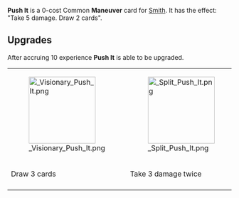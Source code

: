 {{Card
|character = Smith
|rarity = Common
|cardtype = Maneuver
|decktype = Battle
|keywords = 
|upgradeable = Yes
|expreq = 10
|upgrade1 = Visionary Push It
|upgrade2 = Split Push It
}}

{{Quote|Now wait a minute y'all.}}

'''Push It''' is a 0-cost Common '''Maneuver''' card for [[Smith]]. It has the effect: "Take 5 damage. Draw 2 cards".

==Upgrades==
After accruing 10 experience '''Push It''' is able to be upgraded. 

{| class="wikitable" style="text-align:center"
|-
|[[File: Visionary Push It.png|150px]]
|[[File: Split Push It.png|150px]]
|-
!Draw 3 cards
!Take 3 damage twice
|-
|}